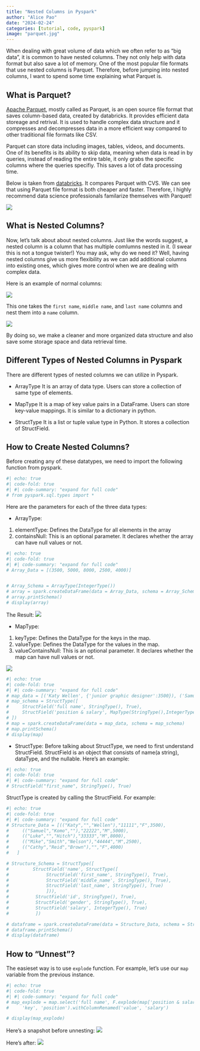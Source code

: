 ```yaml
---
title: "Nested Columns in Pyspark"
author: "Alice Pao"
date: "2024-02-24"
categories: [tutorial, code, pyspark]
image: "parquet.jpg"
---
```


When dealing with great volume of data which we often refer to as "big data", it is common to have nested columns. They not only help with data format but also save a lot of memory. One of the most popular file formats that use nested columns is Parquet. Therefore, before jumping into nested columns, I want to spend some time explaining what Parquet is. 


## What is Parquet? 
[Apache Parquet](https://www.databricks.com/glossary/what-is-parquet), mostly called as Parquet, is an open source file format that saves column-based data, created by databricks. It provides efficient data storeage and retrival. It is used to handle complex data structure and it compresses and decompresses data in a more efficient way compared to other traditional file formats like CSV. 

Parquet can store data including images, tables, videos, and documents. One of its benefits is its ability to skip data, meaning when data is read in by queries, instead of reading the entire table, it only grabs the specific columns where the queries specifiy. This saves a lot of data processing time. 

Below is taken from [databricks](https://www.databricks.com/glossary/what-is-parquet). It compares Parquet with CVS. We can see that using Parquet file format is both cheaper and faster. Therefore, I highly recommend data science professionals familarize themselves with Parquet! 

![](parquet_vs_cvs.png)


## What is Nested Columns? 
Now, let's talk about about nested columns. Just like the words suggest, a nested column is a column that has multiple comlumns nested in it. (I swear this is not a tongue twister!) You may ask, why do we need it? Well, having nested columns give us more flexibility as we can add additional columns into existing ones, which gives more control when we are dealing with complex data. 

Here is an example of normal columns: 

![](normal%20column.png)


This one takes the `first name`, `middle name`, and `last name` columns and nest them into a `name` column. 

![](nested_columns.png)

By doing so, we make a cleaner and more organized data structure and also save some storage space and data retrieval time. 


## Different Types of Nested Columns in Pyspark
There are different types of nested columns we can utilize in Pyspark. 

* ArrayType
It is an array of data type. Users can store a collection of same type of elements. 

* MapType
It is a map of key value pairs in a DataFrame. Users can store key-value mappings. It is similar to a dictionary in python. 

* StructType
It is a list or tuple value type in Python. It stores a collection of StructField. 

## How to Create Nested Columns? 

Before creating any of these datatypes, we need to import the following function from pyspark. 

```python
#| echo: true
#| code-fold: true
#| #| code-summary: "expand for full code"
# from pyspark.sql.types import *
```

Here are the parameters for each of the three data types: 

* ArrayType: 
1. elementType: Defines the DataType for all elements in the array
2. containsNull: This is an optional parameter. It declares whether the array can have null values or not. 
```python
#| echo: true
#| code-fold: true
#| #| code-summary: "expand for full code"
# Array_Data = [(3500, 5000, 8000, 2500, 4000)]


# Array_Schema = ArrayType(IntegerType())
# array = spark.createDataFrame(data = Array_Data, schema = Array_Schema)	
# array.printSchema()	
# display(array)	

```

The Result: 
![](array_example.png)


* MapType: 
1. keyType: Defines the DataType for the keys in the map. 
2. valueType: Defines the DataType for the values in the map. 
3. valueContainsNull: This is an optional parameter. It declares whether the map can have null values or not. 

![](unnest_before.png)

```python
#| echo: true
#| code-fold: true
#| #| code-summary: "expand for full code"
# map_data = [('Katy Wellen', {'junior graphic designer':3500}), ('Samuel Komo', {'junior data analyst':5000}), ('Luke Hitch', {'senior data analyst':8000}), ('Mike Nelson', {'office assistant':2500}), ('Cathy Reid', {'project manager':4000})]
# map_schema = StructType([
#     StructField('full name', StringType(), True),
#     StructField('position & salary', MapType(StringType(),IntegerType()),True)
# ])
# map = spark.createDataFrame(data = map_data, schema = map_schema)	
# map.printSchema()	
# display(map)
```

* StructType: 
Before talking about StructType, we need to first understand StructField. StructField is an object that consists of name(a string), dataType, and the nullable. Here's an example: 

```python
#| echo: true
#| code-fold: true
#| #| code-summary: "expand for full code"
# StructField("first_name", StringType(), True)
```

StructType is created by calling the StructField. For example: 

```python
#| echo: true
#| code-fold: true
#| #| code-summary: "expand for full code"
# Structure_Data = [(("Katy","","Wellen"),"11111","F",3500),	
#     (("Samuel","Komo",""),"22222","M",5000),	
#     (("Luke","","Hitch"),"33333","M",8000),	
#     (("Mike","Smith","Nelson"),"44444","M",2500),	
#     (("Cathy","Reid","Brown"),"","F",4000)	
#   ]	

# Structure_Schema = StructType([	
#         StructField('name', StructType([	
#              StructField('first_name', StringType(), True),	
#              StructField('middle_name', StringType(), True),	
#              StructField('last_name', StringType(), True)	
#              ])),	
#          StructField('id', StringType(), True),	
#          StructField('gender', StringType(), True),	
#          StructField('salary', IntegerType(), True)	
#          ])

# dataframe = spark.createDataFrame(data = Structure_Data, schema = Structure_Schema)
# dataframe.printSchema()	
# display(dataframe)	

```

## How to "Unnest"?

The easieset way is to use `explode` function. For example, let's use our `map` variable from the previous instance.

```python
#| echo: true
#| code-fold: true
#| #| code-summary: "expand for full code"
# map_explode = map.select('full name', F.explode(map['position & salary'])).withColumnRenamed(
#     'key', 'position').withColumnRenamed('value', 'salary')

# display(map_explode)
```
Here's a snapshot before unnesting: 
![](unnest_before.png)


Here's after:
![](unnest_after.png)

